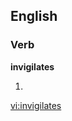 
==English==

===Verb===
'''invigilates'''

# {{third-person singular of|[[invigilate]]}}

[[vi:invigilates]]
